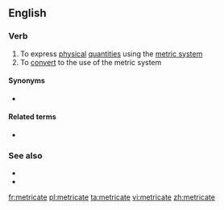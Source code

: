 ==English==

===Verb===
{{en-verb|metricat}}

# To express [[physical]] [[quantity|quantities]] using the [[metric system]]
# To [[convert]] to the use of the metric system

====Synonyms====
* {{sense|jurisdictional conversion to using metric}} {{l|en|metrify}} {{qualifier|US|Canada}}

====Related terms====
* {{l|en|metrication}}

===See also===
* {{l|en|metricize}}
* {{l|en|metrification}}

[[fr:metricate]]
[[pl:metricate]]
[[ta:metricate]]
[[vi:metricate]]
[[zh:metricate]]